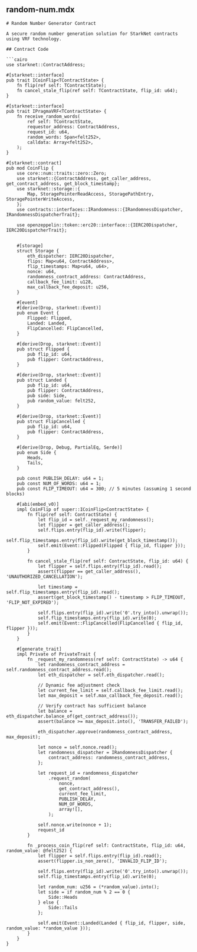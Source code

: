 ## random-num.mdx

```mdx
# Random Number Generator Contract

A secure random number generation solution for StarkNet contracts using VRF technology.

## Contract Code

```cairo
use starknet::ContractAddress;

#[starknet::interface]
pub trait ICoinFlip<TContractState> {
    fn flip(ref self: TContractState);
    fn cancel_stale_flip(ref self: TContractState, flip_id: u64);
}

#[starknet::interface]
pub trait IPragmaVRF<TContractState> {
    fn receive_random_words(
        ref self: TContractState,
        requestor_address: ContractAddress,
        request_id: u64,
        random_words: Span<felt252>,
        calldata: Array<felt252>,
    );
}

#[starknet::contract]
pub mod CoinFlip {
    use core::num::traits::zero::Zero;
    use starknet::{ContractAddress, get_caller_address, get_contract_address, get_block_timestamp};
    use starknet::storage::{
        Map, StoragePointerReadAccess, StoragePathEntry, StoragePointerWriteAccess,
    };
    use contracts::interfaces::IRandomness::{IRandomnessDispatcher, IRandomnessDispatcherTrait};

    use openzeppelin::token::erc20::interface::{IERC20Dispatcher, IERC20DispatcherTrait};


    #[storage]
    struct Storage {
        eth_dispatcher: IERC20Dispatcher,
        flips: Map<u64, ContractAddress>,
        flip_timestamps: Map<u64, u64>,
        nonce: u64,
        randomness_contract_address: ContractAddress,
        callback_fee_limit: u128,
        max_callback_fee_deposit: u256,
    }

    #[event]
    #[derive(Drop, starknet::Event)]
    pub enum Event {
        Flipped: Flipped,
        Landed: Landed,
        FlipCancelled: FlipCancelled,
    }

    #[derive(Drop, starknet::Event)]
    pub struct Flipped {
        pub flip_id: u64,
        pub flipper: ContractAddress,
    }

    #[derive(Drop, starknet::Event)]
    pub struct Landed {
        pub flip_id: u64,
        pub flipper: ContractAddress,
        pub side: Side,
        pub random_value: felt252,
    }

    #[derive(Drop, starknet::Event)]
    pub struct FlipCancelled {
        pub flip_id: u64,
        pub flipper: ContractAddress,
    }

    #[derive(Drop, Debug, PartialEq, Serde)]
    pub enum Side {
        Heads,
        Tails,
    }

    pub const PUBLISH_DELAY: u64 = 1;
    pub const NUM_OF_WORDS: u64 = 1;
    pub const FLIP_TIMEOUT: u64 = 300; // 5 minutes (assuming 1 second blocks)

    #[abi(embed_v0)]
    impl CoinFlip of super::ICoinFlip<ContractState> {
        fn flip(ref self: ContractState) {
            let flip_id = self._request_my_randomness();
            let flipper = get_caller_address();
            self.flips.entry(flip_id).write(flipper);
            self.flip_timestamps.entry(flip_id).write(get_block_timestamp());
            self.emit(Event::Flipped(Flipped { flip_id, flipper }));
        }

        fn cancel_stale_flip(ref self: ContractState, flip_id: u64) {
            let flipper = self.flips.entry(flip_id).read();
            assert(flipper == get_caller_address(), 'UNAUTHORIZED_CANCELLATION');

            let timestamp = self.flip_timestamps.entry(flip_id).read();
            assert(get_block_timestamp() - timestamp > FLIP_TIMEOUT, 'FLIP_NOT_EXPIRED');

            self.flips.entry(flip_id).write('0'.try_into().unwrap());
            self.flip_timestamps.entry(flip_id).write(0);
            self.emit(Event::FlipCancelled(FlipCancelled { flip_id, flipper }));
        }
    }

    #[generate_trait]
    impl Private of PrivateTrait {
        fn _request_my_randomness(ref self: ContractState) -> u64 {
            let randomness_contract_address = self.randomness_contract_address.read();
            let eth_dispatcher = self.eth_dispatcher.read();
            
            // Dynamic fee adjustment check
            let current_fee_limit = self.callback_fee_limit.read();
            let max_deposit = self.max_callback_fee_deposit.read();

            // Verify contract has sufficient balance
            let balance = eth_dispatcher.balance_of(get_contract_address());
            assert(balance >= max_deposit.into(), 'TRANSFER_FAILED');

            eth_dispatcher.approve(randomness_contract_address, max_deposit);

            let nonce = self.nonce.read();
            let randomness_dispatcher = IRandomnessDispatcher {
                contract_address: randomness_contract_address,
            };

            let request_id = randomness_dispatcher
                .request_random(
                    nonce,
                    get_contract_address(),
                    current_fee_limit,
                    PUBLISH_DELAY,
                    NUM_OF_WORDS,
                    array![],
                );

            self.nonce.write(nonce + 1);
            request_id
        }

        fn _process_coin_flip(ref self: ContractState, flip_id: u64, random_value: @felt252) {
            let flipper = self.flips.entry(flip_id).read();
            assert(flipper.is_non_zero(), 'INVALID_FLIP_ID');

            self.flips.entry(flip_id).write('0'.try_into().unwrap());
            self.flip_timestamps.entry(flip_id).write(0);

            let random_num: u256 = (*random_value).into();
            let side = if random_num % 2 == 0 {
                Side::Heads
            } else {
                Side::Tails
            };

            self.emit(Event::Landed(Landed { flip_id, flipper, side, random_value: *random_value }));
        }
    }
}